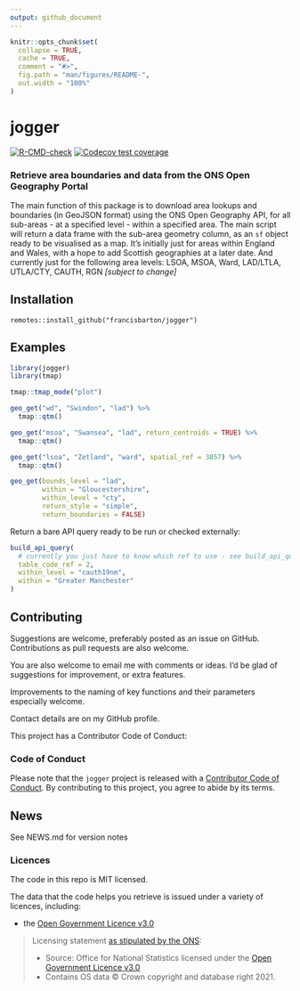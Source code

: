 ```yaml
---
output: github_document
---
```


<!-- README.md is generated from README.Rmd. Please edit that file -->

```r
knitr::opts_chunk$set(
  collapse = TRUE,
  cache = TRUE,
  comment = "#>",
  fig.path = "man/figures/README-",
  out.width = "100%"
)
```


# jogger

<!-- badges: start -->
[![R-CMD-check](https://github.com/francisbarton/jogger/workflows/R-CMD-check/badge.svg)](https://github.com/francisbarton/jogger/actions)
[![Codecov test coverage](https://codecov.io/gh/francisbarton/jogger/branch/main/graph/badge.svg)](https://codecov.io/gh/francisbarton/jogger?branch=main)
<!-- badges: end -->

### Retrieve area boundaries and data from the ONS Open Geography Portal

The main function of this package is to download area lookups and boundaries
  (in GeoJSON format) using the ONS Open Geography API, for all sub-areas - at a
  specified level - within a specified area.
The main script will return a data frame with the sub-area geometry column,
  as an `sf` object ready to be visualised as a map.
It's initially just for areas within England and Wales, with a hope to add
  Scottish geographies at a later date.
And currently just for the following area levels:
  LSOA, MSOA, Ward, LAD/LTLA, UTLA/CTY, CAUTH, RGN _[subject to change]_


## Installation

```
remotes::install_github("francisbarton/jogger")
```

## Examples

```r
library(jogger)
library(tmap)

tmap::tmap_mode("plot")

geo_get("wd", "Swindon", "lad") %>% 
  tmap::qtm()
```


```r
geo_get("msoa", "Swansea", "lad", return_centroids = TRUE) %>% 
  tmap::qtm()

```


```r
geo_get("lsoa", "Zetland", "ward", spatial_ref = 3857) %>% 
  tmap::qtm()

```


```r
geo_get(bounds_level = "lad",
        within = "Gloucestershire",
        within_level = "cty",
        return_style = "simple",
        return_boundaries = FALSE)

```

Return a bare API query ready to be run or checked externally:

```r
build_api_query(
  # currently you just have to know which ref to use - see build_api_query.R
  table_code_ref = 2, 
  within_level = "cauth19nm",
  within = "Greater Manchester"
)


```


## Contributing

Suggestions are welcome, preferably posted as an issue on GitHub.
Contributions as pull requests are also welcome.

You are also welcome to email me with comments or ideas.
I'd be glad of suggestions for improvement, or extra features.

Improvements to the naming of key functions and their parameters especially welcome.

Contact details are on my GitHub profile.

This project has a Contributor Code of Conduct:

### Code of Conduct

Please note that the `jogger` project is released with a [Contributor Code of Conduct](https://contributor-covenant.org/version/2/0/CODE_OF_CONDUCT.html). By contributing to this project, you agree to abide by its terms.


## News

See NEWS.md for version notes

### Licences

The code in this repo is MIT licensed.

The data that the code helps you retrieve is issued under a variety of licences,
including:

* the [Open Government Licence v3.0][ogl3]


> Licensing statement [as stipulated by the ONS][ons-licence]:
> 
> * Source: Office for National Statistics licensed under the [Open Government Licence v3.0][ogl3]
> * Contains OS data © Crown copyright and database right 2021.


[ogl3]: https://www.nationalarchives.gov.uk/doc/open-government-licence/version/3/
[ons-licence]: https://www.ons.gov.uk/methodology/geography/licences


